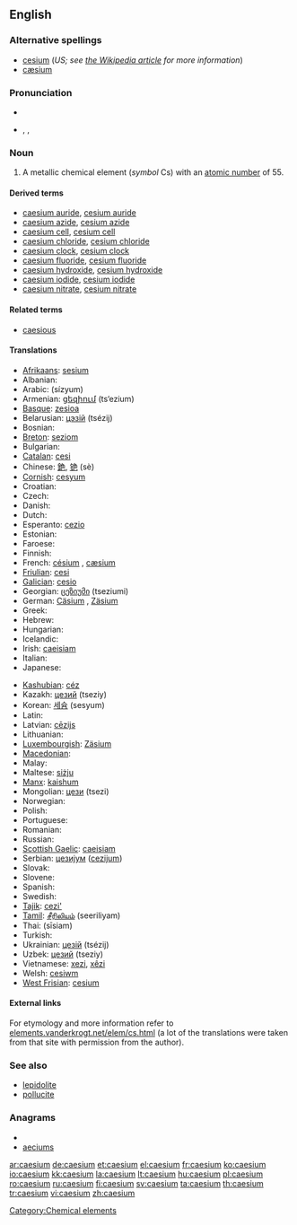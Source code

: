 ==English==
{{elements|Cs|xenon|Xe|barium|Ba}}

===Alternative spellings===
* [[cesium]] (''US; see [[w:Caesium|the Wikipedia article]] for more information'')
* [[cæsium]]

===Pronunciation===
* {{audio|En-us-caesium.ogg|audio (US)}}
* {{enPR|sē'zēəm}}, {{IPA|/ˈsiːziəm/}}, {{SAMPA|/"si:zi@m/}}

===Noun===
{{en-noun|-}}
{{wikipedia}}

# A metallic chemical element (''symbol'' Cs) with an [[atomic number]] of 55.

====Derived terms====
* [[caesium auride]], [[cesium auride]]
* [[caesium azide]], [[cesium azide]]
* [[caesium cell]], [[cesium cell]]
* [[caesium chloride]], [[cesium chloride]]
* [[caesium clock]], [[cesium clock]]
* [[caesium fluoride]], [[cesium fluoride]]
* [[caesium hydroxide]], [[cesium hydroxide]]
* [[caesium iodide]], [[cesium iodide]]
* [[caesium nitrate]], [[cesium nitrate]]

====Related terms====
* [[caesious]]

====Translations====
{{trans-top|a metallic chemical element}}
* [[Afrikaans]]: [[sesium]]
* Albanian: {{t+|sq|cezium|xs=Albanian}}
* Arabic: {{Arab|[[سيزيوم]]}} (sízyum) {{m}}
* Armenian: [[ցեզիում]] (ts‘ezium)
* [[Basque]]: [[zesioa]]
* Belarusian: [[цэзiй]] (tsézij) {{m}}
* Bosnian: {{t-|bs|cezij}}
* [[Breton]]: [[seziom]]
* Bulgarian: {{t-|bg|цезий|m|tr=tsézij|sc=Cyrl}}
* [[Catalan]]: [[cesi]]
* Chinese: [[銫]], [[铯]] (sè)
* [[Cornish]]: [[cesyum]]
* Croatian: {{t-|hr|cezij}}
* Czech: {{t+|cs|cesium}}
* Danish: {{t-|da|cæsium}}
* Dutch: {{t+|nl|cesium|n}}
* Esperanto: [[cezio]]
* Estonian: {{t-|et|tseesium}}
* Faroese: {{t-|fo|cæsium|xs=Faroese}}
* Finnish: {{t+|fi|cesium}}
* French: [[césium]] {{m}}, [[cæsium]] {{m}}<!--source: Petit Larousse, 1989-->
* [[Friulian]]: [[cesi]]
* [[Galician]]: [[cesio]]
* Georgian: [[ცეზიუმი]] (tseziumi)
* German: [[Cäsium]] {{n}}, [[Zäsium]] {{n}}
* Greek: {{t+|el|καίσιο|n|tr=kaísio|sc=Grek}}
* Hebrew: {{t+|he|צזיום|tr=tsezyum|sc=Hebr}}
* Hungarian: {{t+|hu|cézium}}
* Icelandic: {{t+|is|sesín}}
* Irish: [[caeisiam]]
* Italian: {{t+|it|cesio|m}}
* Japanese: {{t+|ja|セシウム|tr=seshiumu|sc=Jpan}}
{{trans-mid}}
* [[Kashubian]]: [[céz]]
* Kazakh: [[цезий]] (tseziy)
* Korean: [[세슘]] (sesyum)
* Latin: {{t+|la|caesium}}
* Latvian: [[cēzijs]]
* Lithuanian: {{t+|lt|cezis|xs=Lithuanian}}
* [[Luxembourgish]]: [[Zäsium]]
* [[Macedonian]]: {{t|mk|цезиум|m|tr=cézium|xs=Macedonian}}
* Malay: {{t-|ms|sesium|xs=Malay}}
* Maltese: [[siżju]]
* [[Manx]]: [[kaishum]]
* Mongolian: [[цези]] (tsezi)
* Norwegian: {{t-|no|cesium}}
* Polish: {{t+|pl|cez|m}}
* Portuguese: {{t+|pt|césio}}
* Romanian: {{t+|ro|cesiu|n}}
* Russian: {{t+|ru|цезий|m|tr=tsézij|sc=Cyrl}}
* [[Scottish Gaelic]]: [[caeisiam]]
* Serbian: [[цезиjум]] ([[cezijum]]) {{m}}
* Slovak: {{t-|sk|cézium}}
* Slovene: {{t+|sl|cezij}}
* Spanish: {{t+|es|cesio|m}}
* Swedish: {{t+|sv|cesium|n}}
* [[Tajik]]: [[cezi']]
* [[Tamil]]: [[சீரிலியம்]] (seeriliyam)
* Thai: {{Thai|[[ซีเซียม]]}} (sīsiam)
* Turkish: {{t+|tr|sezyum}}
* Ukrainian: [[цезiй]] (tsézij) {{m}}
* Uzbek: [[цезий]] (tseziy)
* Vietnamese: [[xezi]], [[xêzi]]
* Welsh: [[cesiwm]]
* [[West Frisian]]: [[cesium]]
{{trans-bottom}}

====External links====
For etymology and more information refer to [http://elements.vanderkrogt.net/elem/cs.html elements.vanderkrogt.net/elem/cs.html] (a lot of the translations were taken from that site with permission from the author).

===See also===
* [[lepidolite]]
* [[pollucite]]

===Anagrams===
* {{alphagram|aceimsu}}
* [[aeciums#English|aeciums]]


[[Category:Chemical elements]]

[[ar:caesium]]
[[de:caesium]]
[[et:caesium]]
[[el:caesium]]
[[fr:caesium]]
[[ko:caesium]]
[[io:caesium]]
[[kk:caesium]]
[[la:caesium]]
[[lt:caesium]]
[[hu:caesium]]
[[pl:caesium]]
[[ro:caesium]]
[[ru:caesium]]
[[fi:caesium]]
[[sv:caesium]]
[[ta:caesium]]
[[th:caesium]]
[[tr:caesium]]
[[vi:caesium]]
[[zh:caesium]]